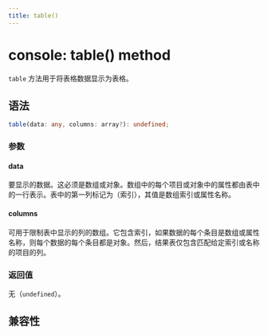```yaml
---
title: table()
---
```


# console: table() method

`table` 方法用于将表格数据显示为表格。

## 语法

```ts
table(data: any, columns: array?): undefined;
```

### 参数

#### data

要显示的数据。这必须是数组或对象。数组中的每个项目或对象中的属性都由表中的一行表示。表中的第一列标记为（索引），其值是数组索引或属性名称。

#### columns

可用于限制表中显示的列的数组。它包含索引，如果数据的每个条目是数组或属性名称，则每个数据的每个条目都是对象。然后，结果表仅包含匹配给定索引或名称的项目的列。

### 返回值

无（`undefined`）。

## 兼容性


<LegacyCompatTable metadata="lynx-api/global/console/table" />
